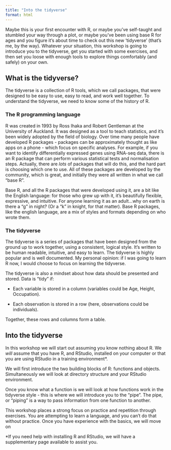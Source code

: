 ```yaml
---
title: "Into the tidyverse"
format: html
---
```


Maybe this is your first encounter with R, or maybe you've self-taught and stumbled your way through a plot, or maybe you've been using base R for ages and you figure it's about time to check out this new 'tidyverse' (that's me, by the way). Whatever your situation, this workshop is going to introduce you to the tidyverse, get you started with some exercises, and then set you loose with enough tools to explore things comfortably (and safely) on your own.

## What is the tidyverse?

The tidyverse is a collection of R tools, which we call packages, that were designed to be easy to use, easy to read, and work well together. To understand the tidyverse, we need to know some of the history of R.

### The R programming language

R was created in 1993 by Ross Ihaka and Robert Gentleman at the University of Auckland. It was designed as a tool to teach statistics, and it's been widely adopted by the field of biology. Over time many people have developed R packages - packages can be approximately thought as like apps on a phone - which focus on specific analyses. For example, if you want to identify differentially expressed genes using RNA-seq data, there is an R package that can perform various statistical tests and normalisation steps. Actually, there are *lots* of packages that will do this, and the hard part is choosing which one to use. All of these packages are developed by the community, which is great, and initially they were all written in what we call "base R".

Base R, and all the R packages that were developed using it, are a bit like the English language: for those who grew up with it, it's beautifully flexible, expressive, and intuitive. For anyone learning it as an adult...why on earth is there a "g" in night? (Or a "k" in knight, for that matter). Base R packages, like the english language, are a mix of styles and formats depending on who wrote them.

### The tidyverse

The tidyverse is a series of packages that have been designed from the ground up to work together, using a consistent, logical style. It's written to be human readable, intuitive, and easy to learn. The tidyverse is highly popular and is well documented. My personal opinion: if I was going to learn R now, I would choose to focus on learning the tidyverse.

The tidyverse is also a mindset about how data should be presented and stored. Data is "tidy" if: 

- Each variable is stored in a column (variables could be Age, Height, Occupation).

- Each observation is stored in a row (here, observations could be individuals). 

Together, these rows and columns form a table. 

## Into the tidyverse

In this workshop we will start out assuming you know nothing about R. We *will* assume that you have R, and RStudio, installed on your computer or that you are using RStudio in a training environment\*. 

We will first introduce the two building blocks of R: functions and objects. Simultaneously we will look at directory structure and your RStudio environment. 

Once you know what a function is we will look at how functions work in the tidyverse style - this is where we will introduce you to the "pipe". The pipe, or "piping" is a way to pass information from one function to another. 

This workshop places a strong focus on practice and repetition through exercises. You are attempting to learn a language, and you can't do that without practice. Once you have experience with the basics, we will move on



\*If you need help with installing R and RStudio, we will have a supplementary page available to assist you.
